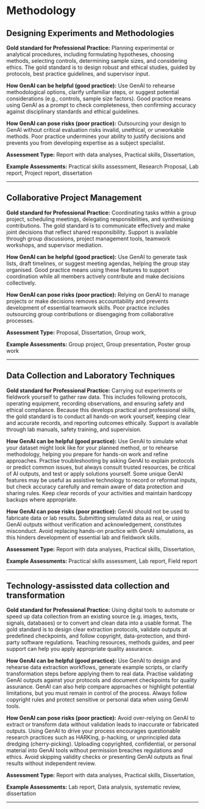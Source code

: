 #  Methodology 
 
## Designing Experiments and Methodologies

**Gold standard for Professional Practice:** Planning experimental or analytical procedures, including formulating hypotheses, choosing methods, selecting controls, determining sample sizes, and considering ethics. The gold standard is to design robust and ethical studies, guided by protocols, best practice guidelines, and supervisor input.

**How GenAI can be helpful (good practice):** Use GenAI to rehearse methodological options, clarify unfamiliar steps, or suggest potential considerations (e.g., controls, sample size factors). Good practice means using GenAI as a prompt to check completeness, then confirming accuracy against disciplinary standards and ethical guidelines. 

**How GenAI can pose risks (poor practice):** Outsourcing your design to GenAI without critical evaluation risks invalid, unethical, or unworkable methods. Poor practice undermines your ability to justify decisions and prevents you from developing expertise as a subject specialist.

**Assessment Type:** Report with data analyses, Practical skills, Dissertation,

**Example Assessments:** Practical skills assessment, Research Proposal, Lab report, Project report, dissertation

---
 
## Collaborative Project Management

**Gold standard for Professional Practice:** Coordinating tasks within a group project, scheduling meetings, delegating responsibilities, and synthesising contributions. The gold standard is to communicate effectively and make joint decisions that reflect shared responsibility. Support is available through group discussions, project management tools, teamwork workshops, and supervisor mediation.

**How GenAI can be helpful (good practice):** Use GenAI to generate task lists, draft timelines, or suggest meeting agendas, helping the group stay organised. Good practice means using these features to support coordination while all members actively contribute and make decisions collectively. 

**How GenAI can pose risks (poor practice):** Relying on GenAI to manage projects or make decisions removes accountability and prevents development of essential teamwork skills. Poor practice includes outsourcing group contributions or disengaging from collaborative processes.

**Assessment Type:** Proposal, Dissertation, Group work,

**Example Assessments:** Group project, Group presentation, Poster group work

---
 
## Data Collection and Laboratory Techniques

**Gold standard for Professional Practice:** Carrying out experiments or fieldwork yourself to gather raw data. This includes following protocols, operating equipment, recording observations, and ensuring safety and ethical compliance. Because this develops practical and professional skills, the gold standard is to conduct all hands-on work yourself, keeping clear and accurate records, and reporting outcomes ethically. Support is available through lab manuals, safety training, and supervision.

**How GenAI can be helpful (good practice):** Use GenAI to simulate what your dataset might look like for your planned method, or to rehearse methodology, helping you prepare for hands-on work and refine approaches. Practise troubleshooting by asking GenAI to explain protocols or predict common issues, but always consult trusted resources, be critical of AI outputs, and test or apply solutions yourself. Some unique GenAI features may be useful as assistive technology to record or reformat inputs, but check accuracy carefully and remain aware of data protection and sharing rules. Keep clear records of your activities and maintain hardcopy backups where appropriate. 

**How GenAI can pose risks (poor practice):** GenAI should not be used to fabricate data or lab results. Submitting simulated data as real, or using GenAI outputs without verification and acknowledgement, constitutes misconduct. Avoid replacing hands-on practice with GenAI simulations, as this hinders development of essential lab and fieldwork skills.

**Assessment Type:** Report with data analyses, Practical skills, Dissertation,

**Example Assessments:** Practical skills assessment, Lab report, Field report

---
 
## Technology-assissted data collection and transformation

**Gold standard for Professional Practice:** Using digital tools to automate or speed up data collection from an existing source (e.g. images, texts, signals, databases) or to convert and clean data into a usable format. The gold standard is to design clear extraction protocols, validate outputs at predefined checkpoints, and follow copyright, data-protection, and third-party software regulations. Teaching resources, methods guides, and peer support can help you apply appropriate quality assurance.

**How GenAI can be helpful (good practice):** Use GenAI to design and rehearse data extraction workflows, generate example scripts, or clarify transformation steps before applying them to real data. Practise validating GenAI outputs against your protocols and document checkpoints for quality assurance. GenAI can also help compare approaches or highlight potential limitations, but you must remain in control of the process. Always follow copyright rules and protect sensitive or personal data when using GenAI tools. 

**How GenAI can pose risks (poor practice):** Avoid over-relying on GenAI to extract or transform data without validation leads to inaccurate or fabricated outputs. Using GenAI to drive your process encourages questionable research practices such as HARKing, p-hacking, or unprincipled data dredging (cherry-picking). Uploading copyrighted, confidential, or personal material into GenAI tools without permission breaches regulations and ethics. Avoid skipping validity checks or presenting GenAI outputs as final results without independent review.

**Assessment Type:** Report with data analyses, Practical skills, Dissertation,

**Example Assessments:** Lab report, Data analysis, systematic review, dissertation

---
